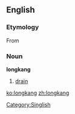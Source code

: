 ==English==
===Etymology===
From {{etyl|ms}}

{{etystub}}

===Noun===
'''longkang'''
# {{Singapore}} [[drain]]

[[Category:Singlish]]

[[ko:longkang]]
[[zh:longkang]]